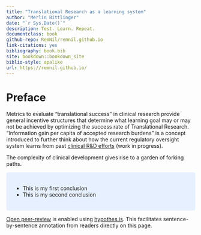 ```yaml
---
title: "Translational Research as a learning system"
author: "Merlin Bittlinger"
date: "`r Sys.Date()`"
description: Test. Learn. Repeat.
documentclass: book
github-repo: RemNil/remnil.github.io
link-citations: yes
bibliography: book.bib
site: bookdown::bookdown_site
biblio-style: apalike
url: https://remnil.github.io/
---
```




# Preface {-}

Metrics to evaluate "translational success" in clinical research provide general incentive structures that determine what learning goal may or may not be achieved by optimizing the success rate of Translational Research. "Information gain per capita of accepted research burdens" is a concept introduced to further think about how the current regulatory oversight system learns from past [clinical R&D efforts](https://www.ema.europa.eu/en/human-regulatory/research-development) (work in progress).

The complexity of clinical development gives rise to a garden of forking paths.



<style>
div.blue { background-color:#e6f0ff; border-radius: 5px; padding: 20px;}
</style>
<div class = "blue">

- This is my first conclusion
- This is my second conclusion

</div>

[Open peer-review](http://www.openreviewtoolkit.org/) is enabled using [hypothes.is](https://web.hypothes.is/). This facilitates sentence-by-sentence annotation from readers directly on this page.


